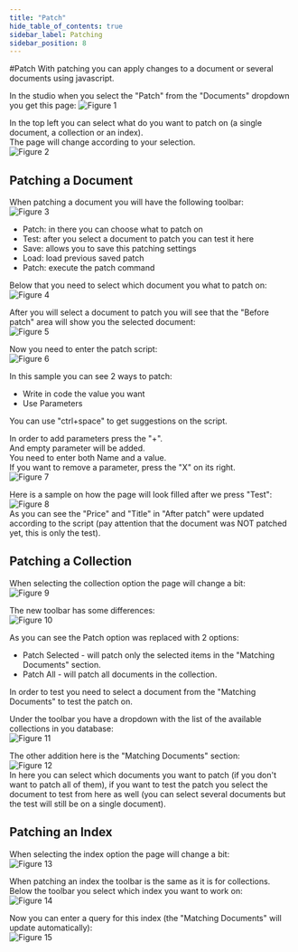 ```yaml
---
title: "Patch"
hide_table_of_contents: true
sidebar_label: Patching
sidebar_position: 8
---
```



#Patch
With patching you can apply changes to a document or several documents using javascript.

In the studio when you select the "Patch" from the "Documents" dropdown you get this page:
![Figure 1](./assets/studio_patch_1.PNG)  

In the top left you can select what do you want to patch on (a single document, a collection or an index).  
The page will change according to your selection.  
![Figure 2](./assets/studio_patch_2.PNG)  

## Patching a Document
When patching a document you will have the following toolbar:  
![Figure 3](./assets/studio_patch_3.PNG)  
- Patch: in there you can choose what to patch on
- Test: after you select a document to patch you can test it here
- Save: allows you to save this patching settings
- Load: load previous saved patch
- Patch: execute the patch command

Below that you need to select which document you what to patch on:  
![Figure 4](./assets/studio_patch_4.PNG)  

After you will select a document to patch you will see that the "Before patch" area will show you the selected document:  
![Figure 5](./assets/studio_patch_5.PNG)  

Now you need to enter the patch script:  
![Figure 6](./assets/studio_patch_6.PNG)  

In this sample you can see 2 ways to patch:  
- Write in code the value you want
- Use Parameters

You can use "ctrl+space" to get suggestions on the script.  

In order to add parameters press the "+".  
And empty parameter will be added.  
You need to enter both Name and a value.  
If you want to remove a parameter, press the "X" on its right.  
![Figure 7](./assets/studio_patch_7.PNG)  

Here is a sample on how the page will look filled after we press "Test":  
![Figure 8](./assets/studio_patch_8.PNG)  
As you can see the "Price" and "Title" in "After patch" were updated according to the script (pay attention that the document was NOT patched yet, this is only the test).  

## Patching a Collection
When selecting the collection option the page will change a bit:  
![Figure 9](./assets/studio_patch_9.PNG)  

The new toolbar has some differences:  
![Figure 10](./assets/studio_patch_10.PNG)  

As you can see the Patch option was replaced with 2 options:  

- Patch Selected - will patch only the selected items in the "Matching Documents" section.
- Patch All - will patch all documents in the collection.  

In order to test you need to select a document from the "Matching Documents" to test the patch on.

Under the toolbar you have a dropdown with the list of the available collections in you database:  
![Figure 11](./assets/studio_patch_11.PNG)  

The other addition here is the "Matching Documents" section:  
![Figure 12](./assets/studio_patch_12.PNG)  
In here you can select which documents you want to patch (if you don't want to patch all of them), if you want to test the patch you select the document to test from here as well (you can select several documents but the test will still be on a single document).

## Patching an Index
When selecting the index option the page will change a bit:  
![Figure 13](./assets/studio_patch_13.PNG)  

When patching an index the toolbar is the same as it is for collections.  
Below the toolbar you select which index you want to work on:  
![Figure 14](./assets/studio_patch_14.PNG)  

Now you can enter a query for this index (the "Matching Documents" will update automatically):  
![Figure 15](./assets/studio_patch_15.PNG)  